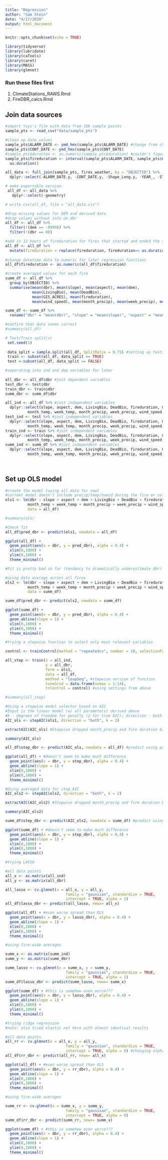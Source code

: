 ```yaml
---
title: "Regression"
author: "Sam Stein"
date: "4/17/2020"
output: html_document
---
```


```r
knitr::opts_chunk$set(echo = TRUE)

library(tidyverse)
library(lubridate)
library(caTools)
library(caret)
library(MASS)
library(glmnet)

```

### Run these files first
1. ClimateStations_RAWS.Rmd
2. FireDBR_calcs.Rmd

## Join data sources


```r
#import Yiyi's file with data from 10k sample points
sample_pts <- read_csv("data/sample_pts")

#clean up date values
sample_pts$ALARM_DATE <- ymd_hms(sample_pts$ALARM_DATE) #change from char to date
sample_pts$CONT_DATE <- ymd_hms(sample_pts$CONT_DATE)
#sample_pts$duration <- as.numeric(sample_pts$duration) #couldn't figure out how to extract just first digits of string (maybe a regex?)
sample_pts$fireduration <- interval(sample_pts$ALARM_DATE, sample_pts$CONT_DATE) %>% #coerce duration dates into time values
  as.duration()
```

```r

all_data <- full_join(sample_pts, fires_weather, by = "OBJECTID") %>%
  dplyr::select(-ALARM_DATE.y, -CONT_DATE.y, -Shape_Leng.y, -YEAR_, -STATE) #drop extraneous variables

# make exportable version
 all_df <- all_data %>%
   dplyr::select(-geometry)

# write.csv(all_df, file = "all_data.csv")

#drop missing values for DEM and derived data
#drop values without info on dbr
all_df <- all_df %>%  
  filter(!(dem == -9999)) %>%
  filter(!(dbr == 0)) 

#add in 12 hours of fireduration for fires that started and ended the same day
all_df <- all_df %>%
  mutate(fireduration = replace(fireduration, fireduration== as.duration(0), as.duration(43200)))
 
#change datetime data to numeric for later regression functions
all_df$fireduration <- as.numeric(all_df$fireduration)

#create averaged values for each fire
summ_df <- all_df %>%
  group_by(OBJECTID) %>%
  summarise(mean(dbr), mean(slope), mean(aspect), mean(dem), 
            mean(LivingBio), mean(DeadBio), 
            mean(GIS_ACRES), mean(fireduration), 
            mean(wind_speed), mean(month_precip), mean(week_precip), mean(month_humid), mean(week_humid), mean(week_temp), mean(month_temp))

summ_df <- summ_df %>%
  rename("dbr" = "mean(dbr)", "slope" = "mean(slope)", "aspect" = "mean(aspect)", "dem" = "mean(dem)", "LivingBio" = "mean(LivingBio)", "DeadBio" = "mean(DeadBio)", "GIS_ACRES" = "mean(GIS_ACRES)", "fireduration" = "mean(fireduration)", "wind_speed" = "mean(wind_speed)", "month_precip" = "mean(month_precip)", "week_precip" = "mean(week_precip)", "month_humid" = "mean(month_humid)", "week_humid" = "mean(week_humid)", "week_temp" = "mean(week_temp)", "month_temp" = "mean(month_temp)")

#confirm that data seems correct 
#summary(all_df) 
```


```r

# Test/Train split(s)
 set.seed(1)
 
 data_split = sample.split(all_df, SplitRatio = 0.75) #setting up testing and training split
 train <- subset(all_df, data_split == TRUE)
 test <-subset(all_df, data_split == FALSE)

#seperating into ind and dep variables for later 
 
all_dbr <- all_df$dbr #just dependent variables
test_dbr <- test$dbr
train_dbr <- train$dbr
summ_dbr <- summ_df$dbr

all_ind <- all_df %>% #just independent variables
  dplyr::select(slope, aspect, dem, LivingBio, DeadBio, fireduration, GIS_ACRES, 
          month_temp, week_temp, month_precip, week_precip, wind_speed, month_humid, week_humid)
test_ind <- test %>% #just independent variables
  dplyr::select(slope, aspect, dem, LivingBio, DeadBio, fireduration, GIS_ACRES, 
          month_temp, week_temp, month_precip, week_precip, wind_speed, month_humid, week_humid)
train_ind <- train %>% #just independent variables
  dplyr::select(slope, aspect, dem, LivingBio, DeadBio, fireduration, GIS_ACRES, 
          month_temp, week_temp, month_precip, week_precip, wind_speed, month_humid, week_humid)
summ_ind <- summ_df %>% #just independent variables
  dplyr::select(slope, aspect, dem, LivingBio, DeadBio, fireduration, GIS_ACRES, 
          month_temp, week_temp, month_precip, week_precip, wind_speed, month_humid, week_humid)
 
 
```

## Set up OLS model

```r

#create the model (using all data for now)
#current model doesn't include precip/temp/humid during the fire or solar radiation data
ols1 <- lm(dbr ~ slope + aspect + dem + LivingBio + DeadBio + fireduration + GIS_ACRES + 
          month_temp + week_temp + month_precip + week_precip + wind_speed + month_humid + week_humid, 
          data = all_df)

#summary(ols)

#Check fit 
all_df$pred_dbr <- predict(ols1, newdata = all_df)

ggplot(all_df) +
  geom_point(aes(x = dbr, y = pred_dbr), alpha = 0.4) +
  xlim(0,1000) +
  ylim(0,1000) +
  theme_minimal()

#Fit is pretty bad so far (tendancy to dramatically underestimate dbr)

#using data average across all fires
ols2 <- lm(dbr ~ slope + aspect + dem + LivingBio + DeadBio + fireduration + GIS_ACRES + 
          month_temp + week_temp + month_precip + week_precip + wind_speed + month_humid + week_humid, 
          data = summ_df)

summ_df$pred_dbr <- predict(ols2, newdata = summ_df)

ggplot(summ_df) +
  geom_point(aes(x = dbr, y = pred_dbr), alpha = 0.4) +
  geom_abline(slope = 1) +
  xlim(0,1000) +
  ylim(0,1000) +
  theme_minimal()

```

```r
#trying a stepwise function to select only most relevant variables

control <- trainControl(method = "repeatedcv", number = 10, selectionFunction = "best") #this controls the settings for the model selection (10-fold cross validation currently)

all_step <- train(x = all_ind, 
                  y = all_dbr, 
                  form = ols1, 
                  data = all_df,
                  method = "leapSeq", #stepwise version of function
                  tuneGrid = data.frame(nvmax = 1:14),
                  trControl = control) #using settings from above

#summary(all_step)

#Using a stepwise model selector based on AIC 
#Input is the linear model (w/ all parameters) derived above 
#k - degrees of freedom for penalty (2 for true AIC); direction - both (try adding and substracting terms)
AIC_ols <- stepAIC(ols1, direction = "both", k = 2)

extractAIC(AIC_ols) #Stepwise dropped month_precip and fire duration based on fit; not sure if we should trust this??

summary(AIC_ols)

all_df$step_dbr <- predict(AIC_ols, newdata = all_df) #predict using pared down model

ggplot(all_df) + #doesn't seem to make much difference
  geom_point(aes(x = dbr, y = step_dbr), alpha = 0.4) +
  geom_abline(slope = 1) +
  xlim(0,1000) +
  ylim(0,1000) +
  theme_minimal()

#Using averaged data for step_AIC
AIC_ols2 <- stepAIC(ols2, direction = "both", k = 2)

extractAIC(AIC_ols2) #Stepwise dropped month_precip and fire duration based on fit; not sure if we should trust this??

summary(AIC_ols2)

summ_df$step_dbr <- predict(AIC_ols2, newdata = summ_df) #predict using pared down model

ggplot(summ_df) + #doesn't seem to make much difference
  geom_point(aes(x = dbr, y = step_dbr), alpha = 0.4) +
  geom_abline(slope = 1) +
  xlim(0,1000) +
  ylim(0,1000) +
  theme_minimal()


```

```r
#trying LASSO

#all data points
all_x <- as.matrix(all_ind)
all_y <- as.matrix(all_dbr)

all_lasso <- cv.glmnet(x = all_x, y = all_y, 
                           family = "gaussian", standardize = TRUE, 
                           intercept = TRUE, alpha = 1)
all_df$lasso_dbr <- predict(all_lasso, newx= all_x) 

ggplot(all_df) + #even worse spread than OLS
  geom_point(aes(x = dbr, y = lasso_dbr), alpha = 0.4) +
  geom_abline(slope = 1) +
  xlim(0,1000) +
  ylim(0,1000) +
  theme_minimal()

#using fire-wide averages

summ_x <- as.matrix(summ_ind)
summ_y <- as.matrix(summ_dbr)

summ_lasso <- cv.glmnet(x = summ_x, y = summ_y, 
                           family = "gaussian", standardize = TRUE, 
                           intercept = TRUE, alpha = 1)
summ_df$lasso_dbr <- predict(summ_lasso, newx= summ_x) 

ggplot(summ_df) + #this is somehow even worse???
  geom_point(aes(x = dbr, y = lasso_dbr), alpha = 0.4) +
  geom_abline(slope = 1) +
  xlim(0,1000) +
  ylim(0,1000) +
  theme_minimal()

```

```r
#trying ridge regression
#note: also tried elastic net here with almost identical results

#all data points
all_rr <- cv.glmnet(x = all_x, y = all_y, 
                           family = "gaussian", standardize = TRUE, 
                           intercept = TRUE, alpha = 0) #changing alpha from 1 to 0 changes it to RR
all_df$rr_dbr <- predict(all_rr, newx= all_x) 

ggplot(all_df) + #even worse spread than OLS
  geom_point(aes(x = dbr, y = rr_dbr), alpha = 0.4) +
  geom_abline(slope = 1) +
  xlim(0,1000) +
  ylim(0,1000) +
  theme_minimal()

#using fire-wide averages

summ_rr <- cv.glmnet(x = summ_x, y = summ_y, 
                           family = "gaussian", standardize = TRUE, 
                           intercept = TRUE, alpha = 0)
summ_df$rr_dbr <- predict(summ_rr, newx= summ_x) 

ggplot(summ_df) + #this is somehow even worse???
  geom_point(aes(x = dbr, y = rr_dbr), alpha = 0.4) +
  geom_abline(slope = 1) +
  xlim(0,1000) +
  ylim(0,1000) +
  theme_minimal()

```


```r





```
